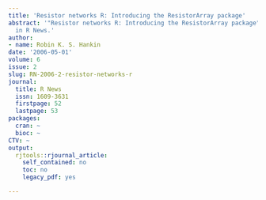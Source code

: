 ```yaml
---
title: 'Resistor networks R: Introducing the ResistorArray package'
abstract: '"Resistor networks R: Introducing the ResistorArray package" published
  in R News.'
author:
- name: Robin K. S. Hankin
date: '2006-05-01'
volume: 6
issue: 2
slug: RN-2006-2-resistor-networks-r
journal:
  title: R News
  issn: 1609-3631
  firstpage: 52
  lastpage: 53
packages:
  cran: ~
  bioc: ~
CTV: ~
output:
  rjtools::rjournal_article:
    self_contained: no
    toc: no
    legacy_pdf: yes

---
```

